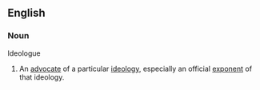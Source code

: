 == English ==
=== Noun ===
Ideologue
# An [[advocate]] of a particular [[ideology]], especially an official [[exponent]] of that ideology.